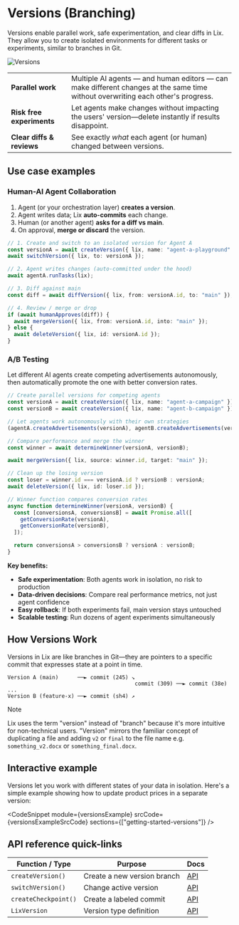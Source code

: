 
# Versions (Branching)

Versions enable parallel work, safe experimentation, and clear diffs in Lix. They allow you to create isolated environments for different tasks or experiments, similar to branches in Git.

![Versions](/versions.svg)

|                           |                                                                                                                                 |
| ------------------------- | ------------------------------------------------------------------------------------------------------------------------------- |
| **Parallel work**         | Multiple AI agents — and human editors — can make different changes at the same time without overwriting each other's progress. |
| **Risk free experiments** | Let agents make changes without impacting the users' version—delete instantly if results disappoint.                            |
| **Clear diffs & reviews** | See exactly _what_ each agent (or human) changed between versions.                                                              |

## Use case examples

### Human-AI Agent Collaboration

1. Agent (or your orchestration layer) **creates a version**.
2. Agent writes data; Lix **auto-commits** each change.
3. Human (or another agent) **asks for a diff vs main**.
4. On approval, **merge or discard** the version.

```typescript
// 1. Create and switch to an isolated version for Agent A
const versionA = await createVersion({ lix, name: "agent-a-playground" });
await switchVersion({ lix, to: versionA });

// 2. Agent writes changes (auto-committed under the hood)
await agentA.runTasks(lix);

// 3. Diff against main
const diff = await diffVersion({ lix, from: versionA.id, to: "main" });

// 4. Review / merge or drop
if (await humanApproves(diff)) {
  await mergeVersion({ lix, from: versionA.id, into: "main" });
} else {
  await deleteVersion({ lix, id: versionA.id });
}
```

### A/B Testing

Let different AI agents create competing advertisements autonomously, then automatically promote the one with better conversion rates.

```typescript
// Create parallel versions for competing agents
const versionA = await createVersion({ lix, name: "agent-a-campaign" });
const versionB = await createVersion({ lix, name: "agent-b-campaign" });

// Let agents work autonomously with their own strategies
(agentA.createAdvertisements(versionA), agentB.createAdvertisements(versionB));

// Compare performance and merge the winner
const winner = await determineWinner(versionA, versionB);

await mergeVersion({ lix, source: winner.id, target: "main" });

// Clean up the losing version
const loser = winner.id === versionA.id ? versionB : versionA;
await deleteVersion({ lix, id: loser.id });

// Winner function compares conversion rates
async function determineWinner(versionA, versionB) {
  const [conversionsA, conversionsB] = await Promise.all([
    getConversionRate(versionA),
    getConversionRate(versionB),
  ]);

  return conversionsA > conversionsB ? versionA : versionB;
}
```

**Key benefits:**

- **Safe experimentation**: Both agents work in isolation, no risk to production
- **Data-driven decisions**: Compare real performance metrics, not just agent confidence
- **Easy rollback**: If both experiments fail, main version stays untouched
- **Scalable testing**: Run dozens of agent experiments simultaneously

## How Versions Work

Versions in Lix are like branches in Git—they are pointers to a specific commit that expresses state at a point in time.

```
Version A (main)      ──► commit (245) ↘
                                        commit (309) ──► commit (38e) ...
Version B (feature-x) ──► commit (sh4) ↗
```

> [!NOTE]
> Lix uses the term "version" instead of "branch" because it's more intuitive for non-technical users. "Version" mirrors the familiar concept of duplicating a file and adding `v2` or `final` to the file name e.g. `something_v2.docx` or `something_final.docx`.

## Interactive example

Versions let you work with different states of your data in isolation. Here's a simple example showing how to update product prices in a separate version:

<CodeSnippet
  module={versionsExample}
  srcCode={versionsExampleSrcCode}
  sections={["getting-started-versions"]}
/>

## API reference quick-links

| Function / Type      | Purpose                     | Docs                                   |
| -------------------- | --------------------------- | -------------------------------------- |
| `createVersion()`    | Create a new version branch | [API](/api/functions/createVersion)    |
| `switchVersion()`    | Change active version       | [API](/api/functions/switchVersion)    |
| `createCheckpoint()` | Create a labeled commit     | [API](/api/functions/createCheckpoint) |
| `LixVersion`         | Version type definition     | [API](/api/types/LixVersion)           |
